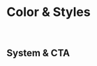 
<Meta title="Vaultra Design System/Color & Styles" />

# Color & Styles

<br />

## System & CTA

<br />

<ColorPalette>
  <ColorItem
    title="System"
    subtitle=""
    colors={{
      Primary_Color: "#C3F84D",
      Secondary_Color: "#000000",
      Text_Color: "#FFFFFF",
      Forground_Color: "#171616",
    }}
  />
  <ColorItem
    title="Primary"
    subtitle=""
    colors={{
      Default: "#C3F84D",
      Hover: "#171616",
      PressBorder__HoverBkg: "#252424",
    }}
  />
  <ColorItem
    title="Disabled CTA"
    subtitle=""
    colors={{ Disabled_CTA: "#252424" }}
  />
  <ColorItem
    title="Save CTA"
    subtitle=""
    colors={{ Save_CTA: "#D4FF75", Save_CTA_hover: "#E0FF9C" }}
  />
</ColorPalette>
